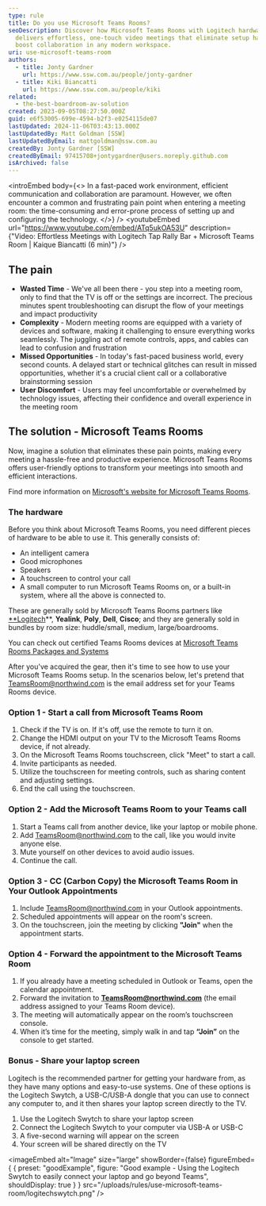 ```yaml
---
type: rule
title: Do you use Microsoft Teams Rooms?
seoDescription: Discover how Microsoft Teams Rooms with Logitech hardware
  delivers effortless, one-touch video meetings that eliminate setup hassles and
  boost collaboration in any modern workspace.
uri: use-microsoft-teams-room
authors:
  - title: Jonty Gardner
    url: https://www.ssw.com.au/people/jonty-gardner
  - title: Kiki Biancatti
    url: https://www.ssw.com.au/people/kiki
related:
  - the-best-boardroom-av-solution
created: 2023-09-05T08:27:50.000Z
guid: e6f53005-699e-4594-b2f3-e0254115de07
lastUpdated: 2024-11-06T03:43:13.000Z
lastUpdatedBy: Matt Goldman [SSW]
lastUpdatedByEmail: mattgoldman@ssw.com.au
createdBy: Jonty Gardner [SSW]
createdByEmail: 97415708+jontygardner@users.noreply.github.com
isArchived: false
---
```


<introEmbed
  body={<>
In a fast-paced work environment, efficient communication and collaboration are paramount. However, we often encounter a common and frustrating pain point when entering a meeting room: the time-consuming and error-prone process of setting up and configuring the technology.
  </>}
/>
<youtubeEmbed url="https://www.youtube.com/embed/ATq5ukOA53U" description={"Video: Effortless Meetings with Logitech Tap Rally Bar + Microsoft Teams Room | Kaique Biancatti (6 min)"} />

## The pain

* **Wasted Time** - We've all been there - you step into a meeting room, only to find that the TV is off or the settings are incorrect. The precious minutes spent troubleshooting can disrupt the flow of your meetings and impact productivity
* **Complexity** - Modern meeting rooms are equipped with a variety of devices and software, making it challenging to ensure everything works seamlessly. The juggling act of remote controls, apps, and cables can lead to confusion and frustration
* **Missed Opportunities** - In today's fast-paced business world, every second counts. A delayed start or technical glitches can result in missed opportunities, whether it's a crucial client call or a collaborative brainstorming session
* **User Discomfort** - Users may feel uncomfortable or overwhelmed by technology issues, affecting their confidence and overall experience in the meeting room

## The solution - Microsoft Teams Rooms

Now, imagine a solution that eliminates these pain points, making every meeting a hassle-free and productive experience. Microsoft Teams Rooms offers user-friendly options to transform your meetings into smooth and efficient interactions.

Find more information on [Microsoft's website for Microsoft Teams Rooms](https://www.microsoft.com/en-au/microsoft-teams/microsoft-teams-rooms).

### The hardware

Before you think about Microsoft Teams Rooms, you need different pieces of hardware to be able to use it. This generally consists of:

* An intelligent camera
* Good microphones
* Speakers
* A touchscreen to control your call
* A small computer to run Microsoft Teams Rooms on, or a built-in system, where all the above is connected to.

These are generally sold by Microsoft Teams Rooms partners like [**Logitech](https://www.logitech.com/en-au/video-collaboration/partners/microsoft.html)**, **Yealink**, **Poly**, **Dell**, **Cisco**; and they are generally sold in bundles by room size: huddle/small, medium, large/boardrooms.

You can check out certified Teams Rooms devices at [Microsoft Teams Rooms Packages and Systems](https://www.microsoft.com/en-au/microsoft-teams/across-devices/devices/category/teams-rooms/20)

After you've acquired the gear, then it's time to see how to use your Microsoft Teams Rooms setup. In the scenarios below, let's pretend that TeamsRoom@northwind.com is the email address set for your Teams Rooms device.

### Option 1 - Start a call from Microsoft Teams Room

1. Check if the TV is on. If it's off, use the remote to turn it on.
2. Change the HDMI output on your TV to the Microsoft Teams Rooms device, if not already.
3. On the Microsoft Teams Rooms touchscreen, click "Meet" to start a call.
4. Invite participants as needed.
5. Utilize the touchscreen for meeting controls, such as sharing content and adjusting settings.
6. End the call using the touchscreen.

### Option 2 - Add the Microsoft Teams Room to your Teams call

1. Start a Teams call from another device, like your laptop or mobile phone.
2. Add TeamsRoom@northwind.com to the call, like you would invite anyone else.
3. Mute yourself on other devices to avoid audio issues.
4. Continue the call.

### Option 3 - CC (Carbon Copy) the  Microsoft Teams Room in Your Outlook Appointments

1. Include TeamsRoom@northwind.com in your Outlook appointments.
2. Scheduled appointments will appear on the room's screen.
3. On the touchscreen, join the meeting by clicking **"Join"** when the appointment starts.

### Option 4 - Forward the appointment to the Microsoft Teams Room

1. If you already have a meeting scheduled in Outlook or Teams, open the calendar appointment.
2. Forward the invitation to **TeamsRoom@northwind.com** (the email address assigned to your Teams Room device).
3. The meeting will automatically appear on the room’s touchscreen console.
4. When it’s time for the meeting, simply walk in and tap **“Join”** on the console to get started.

### Bonus - Share your laptop screen

Logitech is the recommended partner for getting your hardware from, as they have many options and easy-to-use systems. One of these options is the Logitech Swytch, a USB-C/USB-A dongle that you can use to connect any computer to, and it then shares your laptop screen directly to the TV.

1. Use the Logitech Swytch to share your laptop screen
2. Connect the Logitech Swytch to your computer via USB-A or USB-C
3. A five-second warning will appear on the screen
4. Your screen will be shared directly on the TV

<imageEmbed
  alt="Image"
  size="large"
  showBorder={false}
  figureEmbed={ {
    preset: "goodExample",
    figure: "Good example - Using the Logitech Swytch to easily connect your laptop and go beyond Teams",
    shouldDisplay: true
  } }
  src="/uploads/rules/use-microsoft-teams-room/logitechswytch.png"
/>
